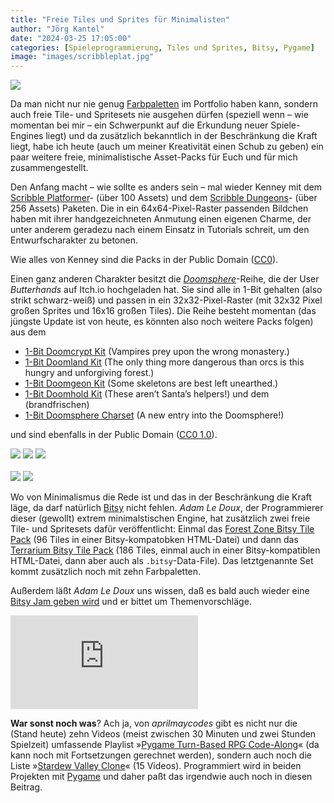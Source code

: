 ```yaml
---
title: "Freie Tiles und Sprites für Minimalisten"
author: "Jörg Kantel"
date: "2024-03-25 17:05:00"
categories: [Spieleprogrammierung, Tiles und Sprites, Bitsy, Pygame]
image: "images/scribbleplat.jpg"
---
```


[![](images/scribbleplat-b.jpg)](https://kenney.nl/media/pages/assets/scribble-platformer/f308c7810a-1674932930/sample.png)

Da man nicht nur nie genug [Farbpaletten](http://cognitiones.kantel-chaos-team.de/multimedia/farbpaletten/farbpaletten.html) im Portfolio haben kann, sondern auch freie Tile- und Spritesets nie ausgehen dürfen (speziell wenn -- wie momentan bei mir -- ein Schwerpunkt auf die Erkundung neuer Spiele-Engines liegt) und da zusätzlich bekanntlich in der Beschränkung die Kraft liegt, habe ich heute (auch um meiner Kreativität einen Schub zu geben) ein paar weitere freie, minimalistische Asset-Packs für Euch und für mich zusammengestellt.

Den Anfang macht -- wie sollte es anders sein -- mal wieder Kenney mit dem [Scribble Platformer](https://kenney.nl/assets/scribble-platformer)- (über 100 Assets) und dem [Scribble Dungeons](https://kenney.nl/assets/scribble-dungeons)- (über 256 Assets) Paketen. Die in ein 64x64-Pixel-Raster passenden Bildchen haben mit ihrer handgezeichneten Anmutung einen eigenen Charme, der unter anderem geradezu nach einem Einsatz in Tutorials schreit, um den Entwurfscharakter zu betonen.

Wie alles von Kenney sind die Packs in der Public Domain ([CC0](https://creativecommons.org/publicdomain/zero/1.0/)).

Einen ganz anderen Charakter besitzt die *[Doomsphere](https://itch.io/c/3905668/the-doomsphere)*-Reihe, die der User *Butterhands* auf Itch.io hochgeladen hat. Sie sind alle in 1-Bit gehalten (also strikt schwarz-weiß) und passen in ein 32x32-Pixel-Raster (mit 32x32 Pixel großen Sprites und 16x16 großen Tiles). Die Reihe besteht momentan (das jüngste Update ist von heute, es könnten also noch weitere Packs folgen) aus dem

- [1-Bit Doomcrypt Kit](https://butterhands.itch.io/doomcrypt-kit) (Vampires prey upon the wrong monastery.)
- [1-Bit Doomland Kit](https://butterhands.itch.io/doomland-kit) (The only thing more dangerous than orcs is this hungry and unforgiving forest.)
- [1-Bit Doomgeon Kit](https://butterhands.itch.io/doomgeon-kit) (Some skeletons are best left unearthed.)
- [1-Bit Doomhold Kit](https://butterhands.itch.io/doomhold-kit) (These aren't Santa's helpers!) und dem (brandfrischen)
- [1-Bit Doomsphere Charset](https://butterhands.itch.io/doomsphere-charset) (A new entry into the Doomsphere!)

und sind ebenfalls in der Public Domain ([CC0 1.0](http://creativecommons.org/publicdomain/zero/1.0?ref=chooser-v1)).

[![](images/doomsphere1.png)](https://butterhands.itch.io/doomcrypt-kit)&nbsp;[![](images/doomsphere2.png)](https://butterhands.itch.io/doomland-kit)&nbsp;[![](images/doomsphere1.png)](https://butterhands.itch.io/doomgeon-kit)<br /><br />
[![](images/doomsphere4.png)](https://butterhands.itch.io/doomhold-kit)&nbsp;[![](images/doomsphere5.png)](https://butterhands.itch.io/doomsphere-charset)

Wo von Minimalismus die Rede ist und das in der Beschränkung die Kraft läge, da darf natürlich [Bitsy](http://cognitiones.kantel-chaos-team.de/multimedia/spieleprogrammierung/bitsy.html) nicht fehlen. *Adam Le Doux*, der Programmierer dieser (gewollt) extrem minimalstischen Engine, hat zusätzlich zwei freie Tile- und Spritesets dafür veröffentlicht: Einmal das [Forest Zone Bitsy Tile Pack](https://ledoux.itch.io/forest-zone-bitsy-tile-pack) (96 Tiles in einer Bitsy-kompatobken HTML-Datei) und dann das [Terrarium Bitsy Tile Pack](https://ledoux.itch.io/terrarium-bitsy-tile-pack) (186 Tiles, einmal auch in einer Bitsy-kompatiblen HTML-Datei, dann aber auch als `.bitsy`-Data-File). Das letztgenannte Set kommt zusätzlich noch mit zehn Farbpaletten.

Außerdem läßt *Adam Le Doux* uns wissen, daß es bald auch wieder eine [Bitsy Jam geben wird](https://ledoux.itch.io/bitsy/devlog/703292/bitsyjam-returns-suggest-a-theme) und er bittet um Themenvorschläge.

<iframe class="if16_9" src="https://www.youtube.com/embed/F-zH_bumHjM?si=GEYu4KpC0YouYIqm" title="YouTube video player" frameborder="0" allow="accelerometer; autoplay; clipboard-write; encrypted-media; gyroscope; picture-in-picture; web-share" referrerpolicy="strict-origin-when-cross-origin" allowfullscreen></iframe>

**War sonst noch was**? Ach ja, von *aprilmaycodes* gibt es nicht nur die (Stand heute) zehn Videos (meist zwischen 30 Minuten und zwei Stunden Spielzeit) umfassende Playlist »[Pygame Turn-Based RPG Code-Along](https://www.youtube.com/playlist?list=PLutR-qDsVNKgjzcqIHnZTv2lMxC2DoYLI)« (da kann noch mit Fortsetzungen gerechnet werden), sondern auch noch die Liste »[Stardew Valley Clone](https://www.youtube.com/playlist?list=PLutR-qDsVNKjVQepwGwv-4n4hL2w1MuKh)« (15 Videos). Programmiert wird in beiden Projekten mit [Pygame](http://cognitiones.kantel-chaos-team.de/multimedia/spieleprogrammierung/pygame.html) und daher paßt das irgendwie auch noch in diesen Beitrag.
